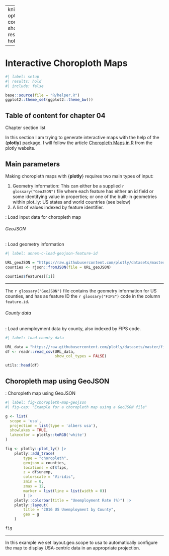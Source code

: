 
---
knitr: 
    opts_chunk: 
      code-fold: show
      results: hold
  
---
# Interactive Choroploth Maps {#sec-annex-c}


```r
#| label: setup
#| results: hold
#| include: false

base::source(file = "R/helper.R")
ggplot2::theme_set(ggplot2::theme_bw())

```

## Table of content for chapter 04 {.unnumbered}

::::: {#obj-chap03}
:::: {.my-objectives}
::: {.my-objectives-header}
Chapter section list
:::

::: {.my-objectives-container}



:::
::::
:::::


In this section I am trying to generate interactive maps with the help of the {**plotly**} package. I will follow the article [Choropleth Maps in R](https://plotly.com/r/choropleth-maps/) from the plotly website.

## Main parameters

Making choropleth maps with {**plotly**} requires two main types of input:

1. Geometry information: This can either be a supplied `r glossary("GeoJSON")` file where each feature has either an id field or some identifying value in properties; or one of the built-in geometries within plot_ly: US states and world countries (see below)
2. A list of values indexed by feature identifier.

::: {.my-code-collection}
:::: {.my-code-collection-header}
::::: {.my-code-collection-icon}
:::::
:::::: {#exm-annex-c-load-choropleth-input}
: Load input data for choropleth map
::::::

::::

::::{.my-code-collection-container}

::: {.panel-tabset}

###### GeoJSON

:::::{.my-r-code}
:::{.my-r-code-header}
:::::: {#cnj-annex-c-load-geojson-feature-id}
: Load geometry information
::::::
:::
::::{.my-r-code-container}
```r
#| label: annex-c-load-geojson-feature-id

URL_geoJSON = "https://raw.githubusercontent.com/plotly/datasets/master/geojson-counties-fips.json"
counties <- rjson::fromJSON(file = URL_geoJSON)

counties$features[[1]]
```
***

The `r glossary("GeoJSON")` file contains the geometry information for US counties, and has as feature ID the `r glossary("FIPS")` code in the column `feature.id`.
::::
:::::


###### County data

:::::{.my-r-code}
:::{.my-r-code-header}
:::::: {#cnj-annex-load-county-data}
: Load unemployment data by county, also indexed by FIPS code.
::::::
:::
::::{.my-r-code-container}
```r
#| label: load-county-data

URL_data = "https://raw.githubusercontent.com/plotly/datasets/master/fips-unemp-16.csv"
df <- readr::read_csv(URL_data,
                      show_col_types = FALSE)

utils::head(df)

```



::::
:::::

:::

::::
:::::

## Choropleth map using GeoJSON


:::::{.my-r-code}
:::{.my-r-code-header}
:::::: {#cnj-annex-c-chropleth-map-geojson}
: Choropleth map using GeoJSON
::::::
:::
::::{.my-r-code-container}
```r
#| label: fig-choropleth-map-geojson
#| fig-cap: "Example for a choropleth map using a GeoJSON file"

g <- list(
  scope = 'usa',
  projection = list(type = 'albers usa'),
  showlakes = TRUE,
  lakecolor = plotly::toRGB('white')
)

fig <- plotly::plot_ly() |> 
    plotly::add_trace(
        type = "choropleth",
        geojson = counties,
        locations = df$fips,
        z = df$unemp,
        colorscale = "Viridis",
        zmin = 0,
        zmax = 12,
        marker = list(line = list(width = 0))
        ) |> 
    plotly::colorbar(title = "Unemployment Rate (%)") |> 
    plotly::layout(
        title = "2016 US Unemployment by County",
        geo = g
    )

fig

```

***

In this example we set layout.geo.scope to usa to automatically configure the map to display USA-centric data in an appropriate projection.

::::
:::::

